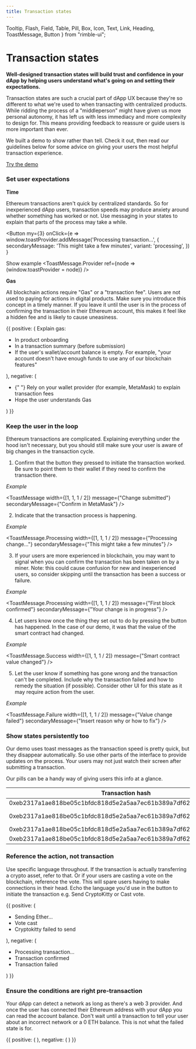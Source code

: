 ```yaml
---
title: Transaction states
---
```


  Tooltip,
  Flash,
  Field,
  Table,
  Pill,
  Box,
  Icon,
  Text,
  Link,
  Heading,
  ToastMessage,
  Button
} from "rimble-ui";

# Transaction states

**Well-designed transaction states will build trust and confidence in your dApp by helping users understand what's going on and setting their expectations.**

Transaction states are such a crucial part of dApp UX because they're so different to what we're used to when transacting with centralized products. While ridding the process of a "middleperson" might have given us more personal autonomy, it has left us with less immediacy and more complexity to design for. This means providing feedback to reassure or guide users is more important than ever.

We built a demo to show rather than tell. Check it out, then read our guidelines below for some advice on giving your users the most helpful transaction experience.

[Try the demo](https://rimble-app-demo.netlify.com/)

### Set user expectations

**Time**

Ethereum transactions aren't quick by centralized standards. So for inexperienced dApp users, transaction speeds may produce anxiety around whether something has worked or not. Use messaging in your states to explain that parts of the process may take a while.

<Button
my={3}
onClick={e =>
window.toastProvider.addMessage('Processing transaction...', {
secondaryMessage: 'This might take a few minutes',
variant: 'processing',
})
}
>
Show example
</Button>
<ToastMessage.Provider ref={node => (window.toastProvider = node)} />

**Gas**

All blockchain actions require "Gas" or a "transaction fee". Users are not used to paying for actions in digital products. Make sure you introduce this concept in a timely manner. If you leave it until the user is in the process of confirming the transaction in their Ethereum account, this makes it feel like a hidden fee and is likely to cause uneasiness.

<DoDont>
  {{
    positive: (
      <Text>
        Explain gas:
        <ul>
          <li>In product onboarding</li>
          <li>In a transaction summary (before submission)</li>
          <li>
            If the user's wallet/account balance is empty. For example, "your
            account doesn't have enough funds to use any of our blockchain
            features"
          </li>
        </ul>
      </Text>
    ),
    negative: (
      <Text>
        <ul>
          <li>
            {" "}
            Rely on your wallet provider (for example, MetaMask) to explain
            transaction fees
          </li>
          <li> Hope the user understands Gas</li>
        </ul>
      </Text>
    )
  }}
</DoDont>

### Keep the user in the loop

Ethereum transactions are complicated. Explaining everything under the hood isn't necessary, but you should still make sure your user is aware of big changes in the transaction cycle.

1. Confirm that the button they pressed to initiate the transaction worked. Be sure to point them to their wallet if they need to confirm the transaction there.

_Example_

<ToastMessage
  width={[1, 1, 1 / 2]}
  message={"Change submitted"}
  secondaryMessage={"Confirm in MetaMask"}
/>

2. Indicate that the transaction process is happening.

_Example_

<ToastMessage.Processing
  width={[1, 1, 1 / 2]}
  message={"Processing change..."}
  secondaryMessage={"This might take a few minutes"}
/>

3. If your users are more experienced in blockchain, you may want to signal when you can confirm the transaction has been taken on by a miner. Note: this could cause confusion for new and inexperienced users, so consider skipping until the transaction has been a success or failure.

_Example_

<ToastMessage.Processing
  width={[1, 1, 1 / 2]}
  message={"First block confirmed"}
  secondaryMessage={"Your change is in progress"}
/>

4.  Let users know once the thing they set out to do by pressing the button has happened. In the case of our demo, it was that the value of the smart contract had changed.

_Example_

<ToastMessage.Success
  width={[1, 1, 1 / 2]}
  message={"Smart contract value changed"}
/>

5. Let the user know if something has gone wrong and the transaction can't be completed. Include why the transaction failed and how to remedy the situation (if possible). Consider other UI for this state as it may require action from the user.

_Example_

<ToastMessage.Failure
  width={[1, 1, 1 / 2]}
  message={"Value change failed"}
  secondaryMessage={"Insert reason why or how to fix"}
/>

### Show states persistently too

Our demo uses toast messages as the transaction speed is pretty quick, but they disappear automatically. So use other parts of the interface to provide updates on the process. Your users may not just watch their screen after submitting a transaction.

Our pills can be a handy way of giving users this info at a glance.

<Table>
  <thead>
    <tr>
      <th>Transaction hash</th>
      <th>Time</th>
      <th>Status</th>
    </tr>
  </thead>
  <tbody>
    <tr>
      <td>
        0xeb2317a1ae818be05c1bfdc818d5e2a5aa7ec61b389a7df6268bfd0d5d8e8cc0
      </td>
      <td />
      <td>
        <Pill mx={3} color={"blue"}>
          {"Started"}
        </Pill>
        <br />
      </td>
    </tr>
    <tr>
      <td>
        0xeb2317a1ae818be05c1bfdc818d5e2a5aa7ec61b389a7df6268bfd0d5d8e8cc0
      </td>
      <td />
      <td>
        <Pill mx={3} color={"orange"}>
          {" "}
          {"Processing"}
        </Pill>
        <br />
      </td>
    </tr>
    <tr>
      <td>
        0xeb2317a1ae818be05c1bfdc818d5e2a5aa7ec61b389a7df6268bfd0d5d8e8cc0
      </td>
      <td />
      <td>
        <Pill mx={3} color={"green"}>
          {"Confirmed"}
        </Pill>
        <br />
      </td>
    </tr>
    <tr>
      <td>
        0xeb2317a1ae818be05c1bfdc818d5e2a5aa7ec61b389a7df6268bfd0d5d8e8cc0
      </td>
      <td />
      <td>
        <Pill mx={3} color={"red"}>
          {"Failed"}
        </Pill>
        <br />
      </td>
    </tr>
  </tbody>
</Table>

### Reference the action, not transaction

Use specific language throughout. If the transaction is actually transferring a crypto asset, refer to that. Or if your users are casting a vote on the blockchain, reference the vote. This will spare users having to make connections in their head. Echo the language you'd use in the button to initiate the transaction e.g. Send CryptoKitty or Cast vote.

<DoDont>
  {{
    positive: (
      <Text>
        <ul>
          <li>Sending Ether...</li>
          <li>Vote cast</li>
          <li>Cryptokitty failed to send</li>
        </ul>
      </Text>
    ),
    negative: (
      <Text>
        <ul>
          <li> Processing transaction...</li>
          <li> Transaction confirmed</li>
          <li> Transaction failed</li>
        </ul>
      </Text>
    )
  }}
</DoDont>

### Ensure the conditions are right pre-transaction

Your dApp can detect a network as long as there's a web 3 provider. And once the user has connected their Ethereum address with your dApp you can read the account balance. Don't wait until a transaction to tell your user about an incorrect network or a 0 ETH balance. This is not what the failed state is for.

<DoDont>
  {{
    positive: (
      <ToastMessage.Failure
        width={[1, 1, 1 / 2]}
        message={"Payment failed"}
        secondaryMessage={"You didn't sign the contract in MetaMask"}
      />
    ),
    negative: (
      <Box>
        <ToastMessage.Failure
          width={[1, 1, 1 / 2]}
          message={"Payment failed"}
          secondaryMessage={"You were on the wrong network"}
        />
        <ToastMessage.Failure
          width={[1, 1, 1 / 2]}
          message={"Payment failed"}
          secondaryMessage={"Your balance is 0 Ether"}
        />
      </Box>
    )
  }}
</DoDont>

